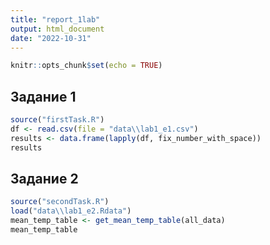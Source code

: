 ```yaml
---
title: "report_1lab"
output: html_document
date: "2022-10-31"
---
```


```r
knitr::opts_chunk$set(echo = TRUE)
```

## Задание 1

```r
source("firstTask.R")
df <- read.csv(file = "data\\lab1_e1.csv")
results <- data.frame(lapply(df, fix_number_with_space))
results
```

## Задание 2

```r
source("secondTask.R")
load("data\\lab1_e2.Rdata")
mean_temp_table <- get_mean_temp_table(all_data)
mean_temp_table
```

